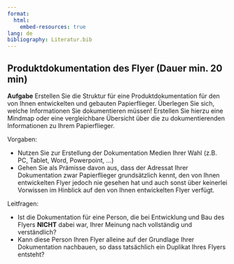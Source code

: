 ```yaml
---
format:
  html:
    embed-resources: true
lang: de
bibliography: Literatur.bib
---
```


<!--
title: "DEB3 Produktentwicklung 1"
resource-path: ["../images"]
format:
  html:
    embed-resources: true

author:
  - name: "Christian Anders"
    roles: "Dozent"
    email: christian.anders@hs-esslingen.de
    affiliation: 
      - name: "Hochschule Esslingen"
        department: "Wirtschaft & Technik"
        group: "Digital Engineering (DEB)"
        city: "Esslingen am Neckar"
        postal-code: 73728
        country: "Deutschland"
        url: https://www.hs-esslingen.de/
abstract: > 
  Skript zur Vorlesung und Labor *"Produktentwicklung 1"* für den Studiengang Digital Engineering DEB3 im Wintersemester 2024/2025
keywords:
  - Produktentwicklung
  - Ideenfindung
  - Konzeptentwicklung
  - Labor
  - Flyer
  - Abnahmetest
copyright: 
  holder: Christian Anders
  year: 2024
lang: de
bibliography: Literatur.bib
date: last-modified
toc: false
number-sections: false
scrollable: true
toc-location: right-body
cap-location: bottom
number-offset: 0
link-external-icon: true
link-external-newwindow: true
-->

<!-- 
::: {.callout-warning}
## WARNING!
**THIS DOCUMENT IS STILL WORK IN PROGRESS!!!**
:::
-->

<!-- -------------------------------------------------------------------------

                 Labor "Flyer" - Aufgabe Produktdokumentation des Flyers

-------------------------------------------------------------------------- -->

::: {.callout-note}
## Produktdokumentation des Flyer (Dauer min. 20 min)


**Aufgabe** Erstellen Sie die Struktur für eine Produktdokumentation für den von Ihnen entwickelten und gebauten Papierflieger. Überlegen Sie sich, welche Informationen Sie dokumentieren müssen! Erstellen Sie hierzu eine Mindmap oder eine vergleichbare Übersicht über die zu dokumentierenden Informationen zu Ihrem Papierflieger. 

Vorgaben:

<!-- Nehmen Sie sich hierzu 20 Minuten Zeit (bei Arbeit in Einzelgruppe 30 Minuten).-->
- Nutzen Sie zur Erstellung der Dokumentation Medien Ihrer Wahl (z.B. PC, Tablet, Word, Powerpoint, ...) 
- Gehen Sie als Prämisse davon aus, dass der Adressat Ihrer Dokumentation zwar Papierflieger grundsätzlich kennt, den von Ihnen entwickelten Flyer jedoch nie gesehen hat und auch sonst über keinerlei Vorwissen im Hinblick auf den von Ihnen entwickelten Flyer verfügt.

<!--
**b)** Wenn Sie in einer Zweiergruppe arbeiten stellen Sie sich die Produktdokumentation gegenseitig vor und geben Sie sich gegenseitig Feedback. Stellen Sie beim Abgleich gravierende Lücken in Ihrer Dokumentation fest, schließen Sie diese bitte! 
-->

Leitfragen:

- Ist die Dokumentation für eine Person, die bei Entwicklung und Bau des Flyers **NICHT** dabei war, Ihrer Meinung nach vollständig und verständlich? 
- Kann diese Person Ihren Flyer alleine auf der Grundlage Ihrer Dokumentation nachbauen, so dass tatsächlich ein Duplikat Ihres Flyers entsteht?
:::